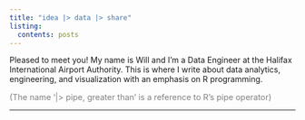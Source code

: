 ```yaml
---
title: "idea |> data |> share"
listing:
  contents: posts
---
```


Pleased to meet you! My name is Will and I'm a Data Engineer at the Halifax International Airport Authority. This is where I write about data analytics, engineering, and visualization with an emphasis on R programming.

::: {#aside style="font-size: 0.9rem; color: gray"}
(The name '\|\> pipe, greater than' is a reference to R's pipe operator)
:::

------------------------------------------------------------------------
